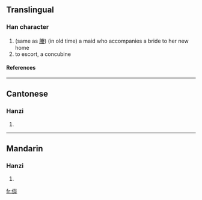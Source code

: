 ==Translingual==
===Han character===
{{Han char|rn=9|rad=人|as=07|sn=9|four=|canj=人火廿 (OFT)}}
# (same as [[媵]]) (in old time) a maid who accompanies a bride to her new home
# to escort, a concubine
====References====
{{Han ref|kx=0105.070|hdz=10166.030|uh=345E|ud=13406}}

----
==Cantonese==
===Hanzi===
{{yue-hanzi|jyut=|y=jing6}}
# {{defn|Cantonese}}

----
==Mandarin==
===Hanzi===
{{cmn-hanzi|pin=[[yìng]] (ying4)|wg=ying<sup>4</sup>}}
# {{defn|Mandarin}}

[[fr:㑞]]